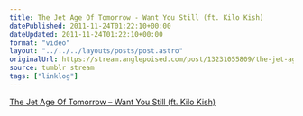 ```yaml
---
title: The Jet Age Of Tomorrow - Want You Still (ft. Kilo Kish)
datePublished: 2011-11-24T01:22:10+00:00
dateUpdated: 2011-11-24T01:22:10+00:00
format: "video"
layout: "../../../layouts/posts/post.astro"
originalUrl: https://stream.anglepoised.com/post/13231055809/the-jet-age-of-tomorrow-want-you-still-ft-kilo
source: tumblr stream
tags: ["linklog"]
---
```



<YouTube id="https://www.youtube.com/watch?v=yLjH68u9ps4" />

[The Jet Age Of Tomorrow &#8211; Want You Still (ft. Kilo Kish)][1]

[1]: https://www.youtube.com/watch?v=yLjH68u9ps4
